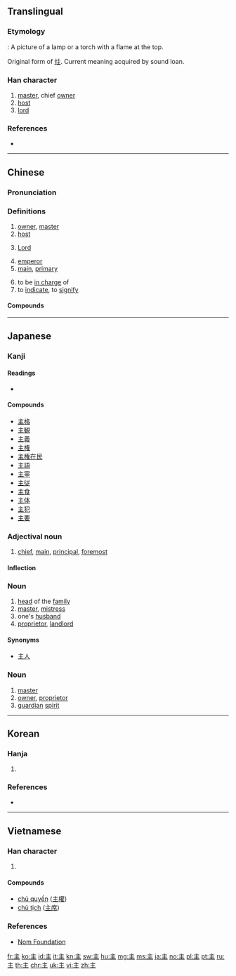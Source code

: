 {{also|王|玉|生|丰}}
==Translingual==
{{stroke order|type=bw}}
{{stroke order|type=jbw}}
{{stroke order|type=animate}}

===Etymology===
{{Han etyl}}
{{liushu|p}} : A picture of a lamp or a torch with a flame at the top.

Original form of [[炷]]. Current meaning acquired by sound loan.

===Han character===
{{Han char|rn=3|rad=丶|as=04|sn=5|four=00104|canj=YG|ids=⿱丶王}}

# [[master]], chief [[owner]]
# [[host]]
# [[lord]]

===References===
* {{Han ref|kx=0080.200|dkj=00100|dj=0163.010|hdz=10044.030|uh=4E3B|ud=20027|bh=A544|bd=42308}}

----

==Chinese==
{{zh-forms}}

===Pronunciation===
{{zh-pron
|m=zhǔ,zhù
|c=zyu2
|h=pfs=chú
|md=ciō/cṳ̄
|mn=chú
|w=2tsr
|mc=y
|oc=y
|cat=n,a
}}

===Definitions===
{{zh-hanzi}}

# [[owner]], [[master]]
# [[host]]
# {{lb|zh|Christianity}} [[Lord]]
# [[emperor]]
# [[main]], [[primary]]
#: {{zh-l|主要}}
# to be [[in charge]] of
# to [[indicate]], to [[signify]]

====Compounds====
{{der5
|{{zh-l|主板}}
|{{zh-l|主办}}
|{{zh-l|主笔}}
|{{zh-l|主币}}
|{{zh-l|主编}}
|{{zh-l|主场}}
|{{zh-l|主持}}
|{{zh-l|主持人}}
|{{zh-l|主厨}}
|{{zh-l|主词}}
|{{zh-l|主次}}
|{{zh-l|主从}}
|{{zh-l|主单位}}
|{{zh-l|主刀}}
|{{zh-l|主导}}
|{{zh-l|主调}}
|{{zh-l|主动}}
|{{zh-l|主动脉}}
|{{zh-l|主队}}
|{{zh-l|主犯}}
|{{zh-l|主峰}}
|{{zh-l|主妇}}
|{{zh-l|主干}}
|{{zh-l|主攻}}
|{{zh-l|主顾}}
|{{zh-l|主观}}
|{{zh-l|主观能动性}}
|{{zh-l|主观唯心主义}}
|{{zh-l|主观主义}}
|{{zh-l|主管}}
|{{zh-l|主婚}}
|{{zh-l|主机}}
|{{zh-l|主祭}}
|{{zh-l|主家}}
|{{zh-l|主见}}
|{{zh-l|主讲}}
|{{zh-l|主将}}
|{{zh-l|主焦点}}
|{{zh-l|主角}}, {{zh-l|主角儿}}
|{{zh-l|主力}}
|{{zh-l|主流}}
|{{zh-l|主权}}
|{{zh-l|主儿}}
|{{zh-l|主人}}
|{{zh-l|主任}}
|{{zh-l|主题}}
|{{zh-l|主体}}
|{{zh-l|主席}}
|{{zh-l|主要}}
|{{zh-l|主页}}
|{{zh-l|主义}}
|{{zh-l|主意}}
|{{zh-l|主音}}
|{{zh-l|主语}}
|{{zh-l|主张}}
|{{zh-l|主掌}}
}}

----

==Japanese==

===Kanji===
{{ja-kanji|grade=3|rs=丶04}}

====Readings====
* {{ja-readings|goon=[[す]] (su)|kanon=[[しゅ]] (shu)|kun=[[ぬし]] (nushi), [[おも]] (omo), [[あるじ]] (aruji)}}

====Compounds====
* [[主格]]
* [[主観]]
* [[主義]]
* [[主権]]
* [[主権在民]]
* [[主語]]
* [[主宰]]
* [[主従]]
* [[主食]]
* [[主体]]
* [[主犯]]
* [[主要]]

===Adjectival noun===
{{ja-adj|infl=な|おも}}

# [[chief]], [[main]], [[principal]], [[foremost]]

====Inflection====
{{ja-na|おも}}

===Noun===
{{ja-noun|しゅ}}

# [[head]] of the [[family]]
# [[master]], [[mistress]]
# one's [[husband]]
# [[proprietor]], [[landlord]]

====Synonyms====
* [[主人]]

===Noun===
{{ja-noun|ぬし}}

# [[master]]
# [[owner]], [[proprietor]]
# [[guardian]] [[spirit]]

----

==Korean==

===Hanja===
{{ko-hanja|hangeul=주|rv=ju|mr=chu|eumhun=[[임금]], [[주인]]|ehrv=imgeum, juin|ehmr=imgǔm, chuin|ehy=}}

# {{defn|lang=ko|sort=丶04}}

===References===
* {{Hanja ref|nav=11557}}

----

==Vietnamese==

===Han character===
{{vi-hantu|[[chúa]], [[chủ]], [[chuá]]|rs=丶04}}

# {{defn|lang=vi|sort=丶04}}

====Compounds====
* [[chủ quyền]] ([[主權]])
* [[chủ tịch]] ([[主席]])

===References===
* [http://nomfoundation.org/common/nom_details.php?codepoint=4e3b Nom Foundation]

[[fr:主]]
[[ko:主]]
[[id:主]]
[[it:主]]
[[kn:主]]
[[sw:主]]
[[hu:主]]
[[mg:主]]
[[ms:主]]
[[ja:主]]
[[no:主]]
[[pl:主]]
[[pt:主]]
[[ru:主]]
[[th:主]]
[[chr:主]]
[[uk:主]]
[[vi:主]]
[[zh:主]]